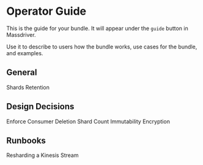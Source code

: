 # Operator Guide

This is the guide for your bundle. It will appear under the `guide` button in Massdriver.

Use it to describe to users how the bundle works, use cases for the bundle, and examples.

## General

Shards
Retention

## Design Decisions

Enforce Consumer Deletion
Shard Count Immutability
Encryption

## Runbooks

Resharding a Kinesis Stream
